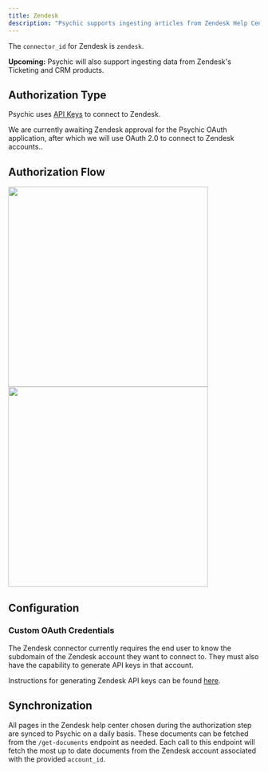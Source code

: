 ```yaml
---
title: Zendesk
description: "Psychic supports ingesting articles from Zendesk Help Center."
---
```

The `connector_id` for Zendesk is `zendesk`.

<Tip>**Upcoming:** Psychic will also support ingesting data from Zendesk's Ticketing and CRM products. </Tip>

## Authorization Type
Psychic uses [API Keys](https://support.zendesk.com/hc/en-us/articles/4408889192858-Generating-a-new-API-token) to connect to Zendesk. 

<Tip>We are currently awaiting Zendesk approval for the Psychic OAuth application, after which we will use OAuth 2.0 to connect to Zendesk accounts.. </Tip>

## Authorization Flow
<Accordion title="Show screenshots">
<img width="400" src="https://github.com/psychicapi/docs/assets/14931371/40402d0d-4f62-4067-ad5c-85c31cc5e07e"/>
<img width="400" src="https://github.com/psychicapi/docs/assets/14931371/16804cff-6d0d-4cb0-9615-e1a133ea87c5"/>
</Accordion>

## Configuration

### Custom OAuth Credentials
The Zendesk connector currently requires the end user to know the subdomain of the Zendesk account they want to connect to. They must also have the capability to generate API keys in that account.

Instructions for generating Zendesk API keys can be found [here](https://support.zendesk.com/hc/en-us/articles/4408889192858-Generating-a-new-API-token).

## Synchronization
All pages in the Zendesk help center chosen during the authorization step are synced to Psychic on a daily basis. These documents can be fetched from the `/get-documents` endpoint as needed. Each call to this endpoint will fetch the most up to date documents from the Zendesk account associated with the provided `account_id`. 
